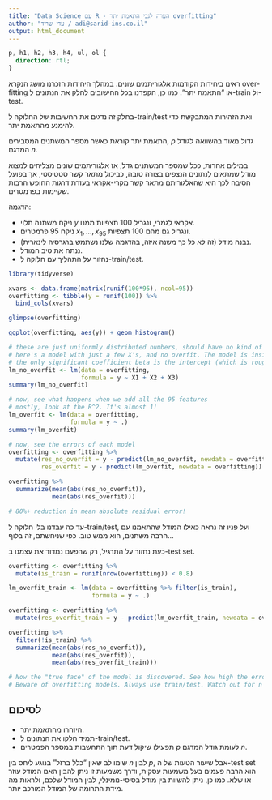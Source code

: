 ```yaml
---
title: "Data Science עם R - הערה לגבי התאמת יתר overfitting"
author: "עדי שריד / adi@sarid-ins.co.il"
output: html_document
---
```

```css
p, h1, h2, h3, h4, ul, ol {
  direction: rtl;
}
```

ראינו ביחידות הקודמות אלגוריתמים שונים. במהלך היחידות הזכרנו מושג הנקרא over-fitting או "התאמת יתר".
כמו כן, הקפדנו בכל החישובים לחלק את הנתונים ל-train ול-test.

בחלק זה נדגים את החשיבות של החלוקה ל-train/test ואת הזהירות המתבקשת כדי להימנע מהתאמת יתר.

התאמת יתר קוראת כאשר מספר המשתנים המסבירים, $p$ גדול מאוד בהשוואה לגודל המדגם $n$.

במילים אחרות, ככל שמספר המשתנים גדל, אז אלגוריתמים שונים מצליחים למצוא מודל שמתאים לנתונים הנצפים בצורה טובה, כביכול מתאר קשר סטטיסטי, אך בפועל הסיבה לכך היא שהאלגוריתם מתאר קשר מקרי-אקראי בעזרת דרגות החופש הרבות שקיימות בפרמטרים.

הדגמה:

   * ניקח משתנה תלוי $y$ אקראי לגמרי, ונגריל 100 תצפיות ממנו.
   * ניקח 95 פרמטרים $x_1,\ldots,x_{95}$ ונגריל גם מהם 100 תצפיות.
   * נבנה מודל (זה לא כל כך משנה איזה, בהדגמה שלנו נשתמש ברגרסיה לינארית).
   * ננתח את טיב המודל.
   * נחזור על התהליך עם חלוקה ל-train/test.
   
```r
library(tidyverse)

xvars <- data.frame(matrix(runif(100*95), ncol=95))
overfitting <- tibble(y = runif(100)) %>%
  bind_cols(xvars)

glimpse(overfitting)

ggplot(overfitting, aes(y)) + geom_histogram()

# these are just uniformly distributed numbers, should have no kind of relationship between variables
# here's a model with just a few X's, and no overfit. The model is insignificant.
# the only significant coefficient beta is the intercept (which is roughly equal to the average of y)
lm_no_overfit <- lm(data = overfitting,
                    formula = y ~ X1 + X2 + X3)
summary(lm_no_overfit)

# now, see what happens when we add all the 95 features
# mostly, look at the R^2. It's almost 1!
lm_overfit <- lm(data = overfitting,
                 formula = y ~ .)
summary(lm_overfit)

# now, see the errors of each model
overfitting <- overfitting %>% 
  mutate(res_no_overfit = y - predict(lm_no_overfit, newdata = overfitting),
         res_overfit = y - predict(lm_overfit, newdata = overfitting))

overfitting %>%
  summarize(mean(abs(res_no_overfit)),
            mean(abs(res_overfit)))

# 80%+ reduction in mean absolute residual error!

```

עד כה עבדנו בלי חלוקה ל-train/test, ועל פניו זה נראה כאילו המודל שהתאמנו עם הרבה משתנים, הוא ממש טוב.
כפי שניחשתם, זה בלוף...

כעת נחזור על התרגיל, רק שהפעם נמדוד את עצמנו ב-test set.

```r

overfitting <- overfitting %>%
  mutate(is_train = runif(nrow(overfitting)) < 0.8)

lm_overfit_train <- lm(data = overfitting %>% filter(is_train),
                       formula = y ~ .)

overfitting <- overfitting %>%
  mutate(res_overfit_train = y - predict(lm_overfit_train, newdata = overfitting))

overfitting %>%
  filter(!is_train) %>%
  summarize(mean(abs(res_no_overfit)),
            mean(abs(res_overfit)),
            mean(abs(res_overfit_train)))

# Now the "true face" of the model is discovered. See how high the error rate of the test set is!
# Beware of overfitting models. Always use train/test. Watch out for n and p.
```

## לסיכום

   * היזהרו מהתאמת יתר.
   * תמיד חלקו את הנתונים ל-train/test.
   * תפעילו שיקול דעת תוך התחשבות במספר הפמטרים $p$ לעומת גודל המדגם $n$.

שימו לב שאין "כלל ברזל" בנוגע ליחס בין $n$ לבין $p$, אבל שיעור הטעות של ה-test set הוא הרבה פעמים בעל משמעות עסקית, ודרך משמעות זו ניתן להבין האם המודל עוזר או שלא. כמו כן, ניתן להשוות בין מודל בסיסי-נומינלי, לבין המודל שלכם, ולראות מה מידת התרומה של המודל המורכב יותר.
